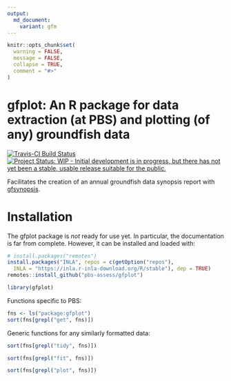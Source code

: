 ```yaml
---
output:
  md_document:
    variant: gfm
---
```


```r
knitr::opts_chunk$set(
  warning = FALSE,
  message = FALSE,
  collapse = TRUE,
  comment = "#>"
)
```

# gfplot: An R package for data extraction (at PBS) and plotting (of any) groundfish data

[![Travis-CI Build Status](https://travis-ci.org/pbs-assess/gfplot.svg?branch=master)](https://travis-ci.org/pbs-assess/gfplot)
[![Project Status: WIP - Initial development is in progress, but there has not yet been a stable, usable release suitable for the public.](http://www.repostatus.org/badges/latest/wip.svg)](http://www.repostatus.org/#wip)

Facilitates the creation of an annual groundfish data synopsis report with [gfsynopsis](https://github.com/pbs-assess/gfsynopsis).

# Installation

The gfplot package is *not* ready for use yet. In particular, the documentation is far from complete. However, it can be installed and loaded with:

```r
# install.packages("remotes")
install.packages("INLA", repos = c(getOption("repos"), 
  INLA = "https://inla.r-inla-download.org/R/stable"), dep = TRUE)
remotes::install_github("pbs-assess/gfplot")
```

```r
library(gfplot)
```

Functions specific to PBS:

```r
fns <- ls("package:gfplot")
sort(fns[grepl("get", fns)])
```

Generic functions for any similarly formatted data:

```r
sort(fns[grepl("tidy", fns)])
```

```r
sort(fns[grepl("fit", fns)])
```

```r
sort(fns[grepl("plot", fns)])
```
